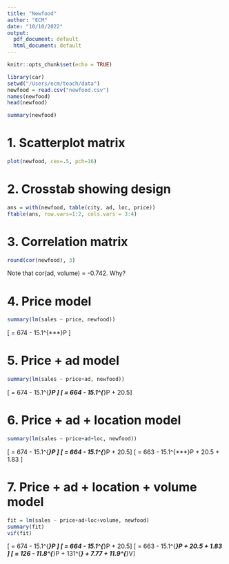 ```yaml
---
title: "Newfood"
author: "ECM"
date: "10/10/2022"
output:
  pdf_document: default
  html_document: default
---
```


```r
knitr::opts_chunk$set(echo = TRUE)
```

```r
library(car)
setwd("/Users/ecm/teach/data")
newfood = read.csv("newfood.csv")
names(newfood)
head(newfood)
```
```r
summary(newfood)
```

# 1. Scatterplot matrix
```r
plot(newfood, cex=.5, pch=16)
```

# 2. Crosstab showing design
```r
ans = with(newfood, table(city, ad, loc, price))
ftable(ans, row.vars=1:2, cols.vars = 3:4)
```

# 3. Correlation matrix
```r
round(cor(newfood), 3)
```
Note that cor(ad, volume) = -0.742. Why?

# 4. Price model
```r
summary(lm(sales ~ price, newfood))
```
\[ \hat{y} = 674 - 15.1^{***}P \]

# 5. Price + ad model
```r
summary(lm(sales ~ price+ad, newfood))
```
\[ \hat{y} = 674 - 15.1^{***}P \]
\[ \hat{y} = 664 - 15.1^{***}P + 20.5\mathrm{ad}\]

# 6. Price + ad + location model
```r
summary(lm(sales ~ price+ad+loc, newfood))
```
\[ \hat{y} = 674 - 15.1^{***}P \]
\[ \hat{y} = 664 - 15.1^{***}P + 20.5\mathrm{ad}\]
\[ \hat{y} = 663 - 15.1^{***}P + 20.5\mathrm{ad} + 1.83\mathrm{loc} \]

# 7. Price + ad + location + volume model
```r
fit = lm(sales ~ price+ad+loc+volume, newfood)
summary(fit)
vif(fit)
```
\[ \hat{y} = 674 - 15.1^{***}P \]
\[ \hat{y} = 664 - 15.1^{***}P + 20.5\mathrm{ad}\]
\[ \hat{y} = 663 - 15.1^{***}P + 20.5\mathrm{ad} + 1.83\mathrm{loc} \]
\[ \hat{y} = 126 - 11.8^{***}P + 131^{***}\mathrm{ad} + 7.77\mathrm{loc} + 11.9^{***}V\]

